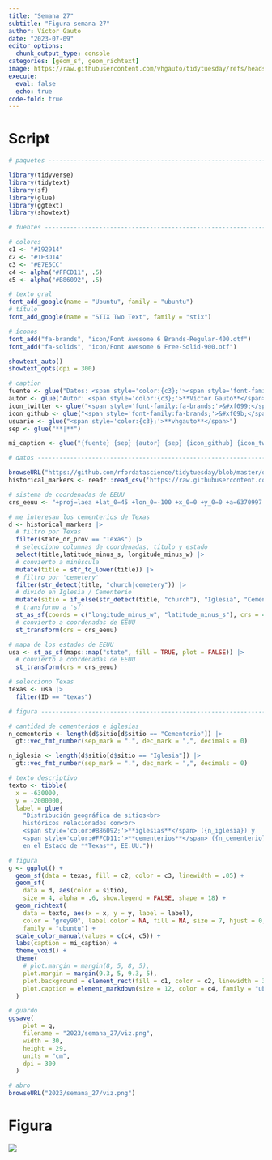 ```yaml
---
title: "Semana 27"
subtitle: "Figura semana 27"
author: Víctor Gauto
date: "2023-07-09"
editor_options:
  chunk_output_type: console
categories: [geom_sf, geom_richtext]
image: https://raw.githubusercontent.com/vhgauto/tidytuesday/refs/heads/main/2023/semana_27/viz.png
execute:
  eval: false
  echo: true
code-fold: true
---
```



# Script

```r

# paquetes ----------------------------------------------------------------

library(tidyverse)
library(tidytext)
library(sf)
library(glue)
library(ggtext)
library(showtext)

# fuentes -----------------------------------------------------------------

# colores
c1 <- "#192914"
c2 <- "#1E3D14"
c3 <- "#E7E5CC"
c4 <- alpha("#FFCD11", .5)
c5 <- alpha("#B86092", .5)

# texto gral
font_add_google(name = "Ubuntu", family = "ubuntu")
# título
font_add_google(name = "STIX Two Text", family = "stix")

# íconos
font_add("fa-brands", "icon/Font Awesome 6 Brands-Regular-400.otf")
font_add("fa-solids", "icon/Font Awesome 6 Free-Solid-900.otf")

showtext_auto()
showtext_opts(dpi = 300)

# caption
fuente <- glue("Datos: <span style='color:{c3};'><span style='font-family:mono;'>{{<b>tidytuesdayR</b>}}</span> semana 27</span>")
autor <- glue("Autor: <span style='color:{c3};'>**Víctor Gauto**</span>")
icon_twitter <- glue("<span style='font-family:fa-brands;'>&#xf099;</span>")
icon_github <- glue("<span style='font-family:fa-brands;'>&#xf09b;</span>")
usuario <- glue("<span style='color:{c3};'>**vhgauto**</span>")
sep <- glue("**|**")

mi_caption <- glue("{fuente} {sep} {autor} {sep} {icon_github} {icon_twitter} {usuario}")

# datos -------------------------------------------------------------------

browseURL("https://github.com/rfordatascience/tidytuesday/blob/master/data/2023/2023-07-04/readme.md")
historical_markers <- readr::read_csv('https://raw.githubusercontent.com/rfordatascience/tidytuesday/master/data/2023/2023-07-04/historical_markers.csv')

# sistema de coordenadas de EEUU
crs_eeuu <- "+proj=laea +lat_0=45 +lon_0=-100 +x_0=0 +y_0=0 +a=6370997 +b=6370997 +units=m +no_defs"

# me interesan los cementerios de Texas
d <- historical_markers |> 
  # filtro por Texas
  filter(state_or_prov == "Texas") |> 
  # selecciono columnas de coordenadas, título y estado
  select(title,latitude_minus_s, longitude_minus_w) |> 
  # convierto a minúscula
  mutate(title = str_to_lower(title)) |> 
  # filtro por 'cemetery'
  filter(str_detect(title, "church|cemetery")) |> 
  # divido en Iglesia / Cementerio
  mutate(sitio = if_else(str_detect(title, "church"), "Iglesia", "Cementerio")) |> 
  # transformo a 'sf'
  st_as_sf(coords = c("longitude_minus_w", "latitude_minus_s"), crs = 4326) |> 
  # convierto a coordenadas de EEUU
  st_transform(crs = crs_eeuu)

# mapa de los estados de EEUU
usa <- st_as_sf(maps::map("state", fill = TRUE, plot = FALSE)) |> 
  # convierto a coordenadas de EEUU
  st_transform(crs = crs_eeuu)

# selecciono Texas
texas <- usa |> 
  filter(ID == "texas")

# figura ------------------------------------------------------------------

# cantidad de cementerios e iglesias
n_cementerio <- length(d$sitio[d$sitio == "Cementerio"]) |> 
  gt::vec_fmt_number(sep_mark = ".", dec_mark = ",", decimals = 0)

n_iglesia <- length(d$sitio[d$sitio == "Iglesia"]) |> 
  gt::vec_fmt_number(sep_mark = ".", dec_mark = ",", decimals = 0)

# texto descriptivo
texto <- tibble(
  x = -630000,
  y = -2000000,
  label = glue(
    "Distribución geográfica de sitios<br>
    históricos relacionados con<br>
    <span style='color:#B86092;'>**iglesias**</span> ({n_iglesia}) y 
    <span style='color:#FFCD11;'>**cementerios**</span> ({n_cementerio})<br>
    en el Estado de **Texas**, EE.UU."))

# figura
g <- ggplot() +
  geom_sf(data = texas, fill = c2, color = c3, linewidth = .05) +
  geom_sf(
    data = d, aes(color = sitio), 
    size = 4, alpha = .6, show.legend = FALSE, shape = 18) +
  geom_richtext(
    data = texto, aes(x = x, y = y, label = label),
    color = "grey90", label.color = NA, fill = NA, size = 7, hjust = 0,
    family = "ubuntu") +
  scale_color_manual(values = c(c4, c5)) +
  labs(caption = mi_caption) +
  theme_void() +
  theme(
    # plot.margin = margin(8, 5, 8, 5),
    plot.margin = margin(9.3, 5, 9.3, 5),
    plot.background = element_rect(fill = c1, color = c2, linewidth = 3),
    plot.caption = element_markdown(size = 12, color = c4, family = "ubuntu")
  )

# guardo
ggsave(
    plot = g,
    filename = "2023/semana_27/viz.png",
    width = 30, 
    height = 29,
    units = "cm",
    dpi = 300
  )

# abro
browseURL("2023/semana_27/viz.png")
```

# Figura

![](https://raw.githubusercontent.com/vhgauto/tidytuesday/refs/heads/main/2023/semana_27/viz.png)


